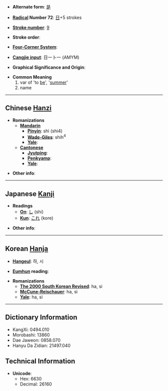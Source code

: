 * '''Alternate form''': [[是]]

* '''[[Wiktionary:Chinese radical index| Radical]] Number 72''': [[Wiktionary:Chinese radical index 日|日]]+5 strokes

* '''[[Wiktionary:Chinese total strokes index|Stroke number]]''': [[Wiktionary:Chinese total strokes index 9|9]]

* '''Stroke order''': 

* '''[[Wiktionary:Chinese four corner index|Four-Corner System]]''': 

* '''[[Wiktionary:Chinese Cangjie index|Cangjie input]]''': 日一卜一 (AMYM)

* '''Graphical Significance and Origin''': 

* '''Common Meaning'''
*#var of 'to [[be]]', '[[summer]]'
*# name

----

== Chinese [[Hanzi]] ==

* '''Romanizations'''
** '''[[Mandarin]]'''
*** '''[[Pinyin]]''': shì (shi4)
*** '''[[Wade-Giles]]''': shih<sup>4</sup>
*** '''[[Yale]]''': 
** '''[[Cantonese]]'''
*** '''[[Jyutping]]''':
*** '''[[Penkyamp]]''': 
*** '''[[Yale]]''': 

* '''Other info''': 

----

== Japanese [[Kanji]] ==

* '''Readings'''
** '''[[On]]''': [[し]] (shi)
** '''[[Kun]]''': [[これ]] (kore)

* '''Other info''':  

----

== Korean [[Hanja]] ==

* '''[[Hangeul]]''': 하, 시

* '''[[Eumhun]] reading''': 

* '''Romanizations'''
** '''[[The 2000 South Korean Revised Romanization|The 2000 South Korean Revised]]''': ha, si
** '''[[McCune-Reischauer]]''': ha, si
** '''[[Yale]]''': ha, si

----

== Dictionary Information ==

* KangXi: 0494.010
* Morobashi: 13860
* Dae Jaweon: 0858.070
* Hanyu Da Zidian: 21497.040

== Technical Information ==

* '''Unicode''':
** Hex: 6630
** Decimal: 26160